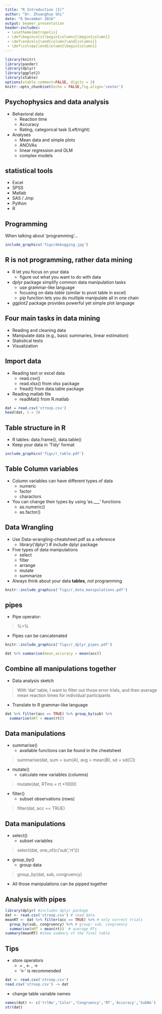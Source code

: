 ```yaml
---
title: "R Introduction (I)"
author: "Dr. Zhuanghua Shi"
date: "6 December 2016"
output: beamer_presentation
header-includes:
 - \usetheme{metropolis}
 - \def\begincols{\begin{columns}\begin{column}}
 - \def\endcols{\end{column}\end{columns}}
 - \def\colsep{\end{column}\begin{column}}
---
```


```r
library(knitr)
library(pander)
library(dplyr)
library(ggplot2)
library(xtable)
options(xtable.comment=FALSE, digits = 2)
knitr::opts_chunk$set(echo = FALSE,fig.align='center')
```

## Psychophysics and data analysis

* Behavioral data
    * Reaction time
    * Accuracy
    * Rating, categorical task (Left/right)
* Analyses
    * Mean data and simple plots
    * ANOVAs
    * linear regression and GLM
    * complex models

## statistical tools
* Excel
* SPSS
* Matlab
* SAS / Jmp
* Python
* R 

## Programming

When talking about 'programming'...

```r
include_graphics('figs/debugging.jpg')
```

## R is not programming, rather data mining

* R let you focus on your data
    * figure out what you want to do with data
* _dplyr_ package simplify common data manipulation tasks
    * use grammar-like language
    * focusing on data _table_ (similar to pivot table in excel)
    * pip function lets you do multiple manipulate all in one chain
* _ggplot2_ package provides powerful yet simple plot language

## Four main tasks in data mining
* Reading and cleaning data
* Manipulate data (e.g., basic summaries, linear estimation)
* Statistical tests
* Visualization

## Import data

* Reading text or excel data
    * read.csv()
    * read.xlsx() from xlsx package
    * fread() from data.table package
* Reading matlab file
    * readMat() from R.matlab
    
```r
dat = read.csv('stroop.csv')
head(dat, n = 3)
```

## Table structure in R

\begincols {0.4\textwidth}

* R tables: data.frame(), data.table()
* Keep your data in 'Tidy' format

\colsep {0.6\textwidth}

```r
include_graphics('figs/r_table.pdf')
```
\endcols

## Table Column variables

* Column variables can have different types of data
  * numeric
  * factor
  * charactors
* You can change their types by using 'as.___' functions
    * as.numeric()
    * as.factor()

## Data Wrangling

\begincols {0.6\textwidth}

* Use Data-wrangling-cheatsheet.pdf as a reference
    * library('dplyr') # include dplyr package
* Five types of data manipulations
    * select
    * filter
    * arrange
    * mutate
    * summarize
* Always think about your data __tables__, _not_ programming


\colsep {0.4\textwidth}

```r
knitr::include_graphics('figs/r_data_manipulations.pdf')
```
\endcols

## pipes

* Pipe operator:

> %>% 

* Pipes can be cancatenated

```r
knitr::include_graphics('figs/r_dplyr_pipes.pdf')
```

```r
dat %>% summarise(mean_accuracy = mean(acc))
```

## Combine all manipulations together

* Data analysis sketch

> With 'dat' table, I want to filter out those error trials, and then average mean reaction times for individual participants

* Translate to R grammar-like language

```r
dat %>% filter(acc == TRUE) %>% group_by(sub) %>% 
  summarise(mRT = mean(rt))
```

## Data manipulations

* summarise()
    * available functions can be found in the cheatsheet

>  summarise(dat, sum = sum(A), avg = mean(B), sd = sd(C))

* mutate()
    * calculate new variables (columns)

> mutate(dat, RTms = rt *1000)
    
* filter()
    * subset observations (rows)
    
> filter(dat, acc == TRUE)

## Data manipulations

* select()
    * subset variables
    
> select(dat, one_of(c('sub','rt')))

* group_by()
    * group data
  
> group_by(dat, sub, congruency)

* All those manipulations can be pipped together

## Analysis with pipes

```r
library(dplyr) #includen dplyr package
dat <- read.csv('stroop.csv') # read data
meanRT <- dat %>% filter(acc == TRUE) %>% # only correct trials
  group_by(sub, congruency) %>% # group: sub, congruency
  summarise(mRT = mean(rt))  # average RTs
summary(meanRT) #show summary of the final table
```

## Tips

* store operators
    * = , <- , ->
    * '<-' is recommended

```r
dat <- read.csv('stroop.csv')
read.csv('stroop.csv') -> dat
```

* change table variable names

```r
names(dat) <- c('trlNo','Color','Congruency','RT','Accuracy','SubNo')
str(dat)
```






